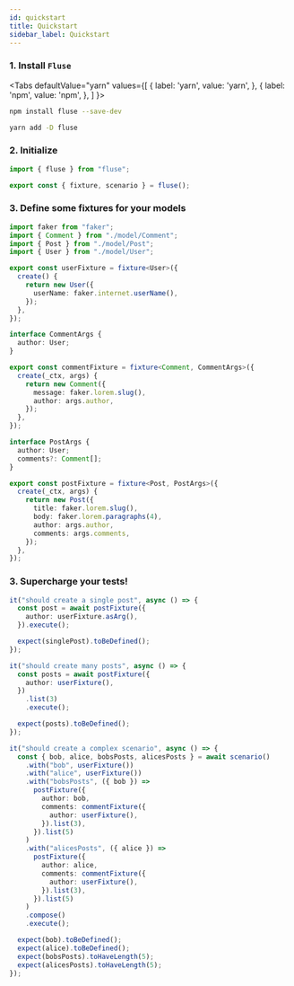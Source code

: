 ```yaml
---
id: quickstart
title: Quickstart
sidebar_label: Quickstart
---
```



### 1. Install `Fluse`

<Tabs
  defaultValue="yarn"
  values={[
    { label: 'yarn', value: 'yarn', },
    { label: 'npm', value: 'npm', },
  ]
}>

<TabItem value="npm">

```bash
npm install fluse --save-dev
```

</TabItem>
<TabItem value="yarn">

```bash
yarn add -D fluse
```

</TabItem>

</Tabs>

### 2. Initialize

```typescript
import { fluse } from "fluse";

export const { fixture, scenario } = fluse();
```

### 3. Define some fixtures for your models

```typescript
import faker from "faker";
import { Comment } from "./model/Comment";
import { Post } from "./model/Post";
import { User } from "./model/User";

export const userFixture = fixture<User>({
  create() {
    return new User({
      userName: faker.internet.userName(),
    });
  },
});

interface CommentArgs {
  author: User;
}

export const commentFixture = fixture<Comment, CommentArgs>({
  create(_ctx, args) {
    return new Comment({
      message: faker.lorem.slug(),
      author: args.author,
    });
  },
});

interface PostArgs {
  author: User;
  comments?: Comment[];
}

export const postFixture = fixture<Post, PostArgs>({
  create(_ctx, args) {
    return new Post({
      title: faker.lorem.slug(),
      body: faker.lorem.paragraphs(4),
      author: args.author,
      comments: args.comments,
    });
  },
});
```

### 3. Supercharge your tests!

```typescript
it("should create a single post", async () => {
  const post = await postFixture({
    author: userFixture.asArg(),
  }).execute();

  expect(singlePost).toBeDefined();
});

it("should create many posts", async () => {
  const posts = await postFixture({
    author: userFixture(),
  })
    .list(3)
    .execute();

  expect(posts).toBeDefined();
});

it("should create a complex scenario", async () => {
  const { bob, alice, bobsPosts, alicesPosts } = await scenario()
    .with("bob", userFixture())
    .with("alice", userFixture())
    .with("bobsPosts", ({ bob }) =>
      postFixture({
        author: bob,
        comments: commentFixture({
          author: userFixture(),
        }).list(3),
      }).list(5)
    )
    .with("alicesPosts", ({ alice }) =>
      postFixture({
        author: alice,
        comments: commentFixture({
          author: userFixture(),
        }).list(3),
      }).list(5)
    )
    .compose()
    .execute();

  expect(bob).toBeDefined();
  expect(alice).toBeDefined();
  expect(bobsPosts).toHaveLength(5);
  expect(alicesPosts).toHaveLength(5);
});
```
